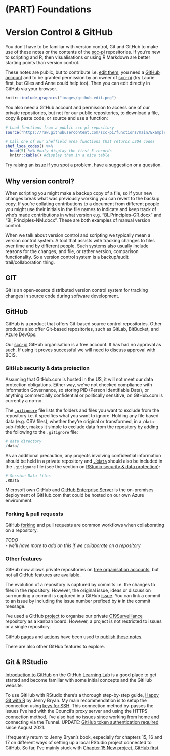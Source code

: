 # (PART) Foundations {.unnumbered}

# Version Control & GitHub {#github}

You don't have to be familiar with version control, Git and GitHub to make use of these notes or the contents of the [scc-pi](https://github.com/scc-pi) repositories. If you're new to scripting and R, then visualisations or using R Markdown are better starting points than version control.

These notes are public, but to contribute i.e. [edit them](https://github.com/scc-pi/notes), you need a [GitHub account](https://github.com/join) and to be granted permission by an owner of [scc-pi](https://github.com/scc-pi) (try Laurie first, but Giles and Anne could help too). Then you can edit directly in GitHub via your browser.

```r
knitr::include_graphics("images/github-edit.png")
```

You also need a GitHub account and permission to access one of our private repositories, but not for our public repositories, to download a file, copy & paste code, or source and use a function:

```r
# Load functions from a public scc-pi repository 
source("https://raw.githubusercontent.com/scc-pi/functions/main/Examples.R")

# Call one of our Sheffield area functions that returns LSOA codes 
shef_lsoa_codes() %>% 
  head(5) %>% #only display the first 5 records
  knitr::kable() #display them in a nice table 
```

Try raising an [issue](https://guides.github.com/features/issues/) if you spot a problem, have a suggestion or a question.

## Why version control?

When scripting you might make a backup copy of a file, so if your new changes break what was previously working you can revert to the backup copy. If you're collating contributions to a document from different people you might use their initials in the file names to indicate and keep track of who's made contributions in what version e.g. "BI_Principles-GR.docx" and "BI_Principles-NM.docx". These are both examples of manual version control.

When we talk about version control and scripting we typically mean a version control system. A tool that assists with tracking changes to files over time and by different people. Such systems also usually include reasons for the changes, and file, or rather version, comparison functionality. So a version control system is a backup/audit trail/collaboration thing.

## GIT

Git is an open-source distributed version control system for tracking changes in source code during software development.

## GitHub

GitHub is a product that offers Git-based source control repositories. Other products also offer Git-based repositories, such as GitLab, BitBucket, and Azure DevOps.

Our [scc-pi](https://github.com/scc-pi) GitHub organisation is a free account. It has had no approval as such. If using it proves successful we will need to discuss approval with BCIS.

### GitHub security & data protection {#github-security}

Assuming that GitHub.com is hosted in the US, it will not meet our data protection obligations. Either way, we've not checked compliance with Information Governance, so storing PID (Person Identifiable Data), or anything commercially confidential or politically sensitive, on GitHub.com is currently a no-no.

The [`.gitignore`](https://git-scm.com/docs/gitignore) file lists the folders and files you want to exclude from the repository i.e. it specifies what you want to ignore. Holding any file based data (e.g. CSV files), whether they're original or transformed, in a `/data` sub-folder, makes it simple to exclude data from the repository by adding the following to the `.gitignore` file:

```r
# data directory
/data/
```

As an additional precaution, any projects involving confidential information should be held in a private repository and [`.Rdata`](https://bookdown.org/ndphillips/YaRrr/rdata-files.html) should also be included in the `.gitignore` file (see the section on [RStudio security & data protection](#pid)):

```r
# Session Data files
.RData
```

Microsoft own GitHub and [GitHub Enterprise Server](https://azuremarketplace.microsoft.com/en-us/marketplace/apps/github.githubenterprise?tab=overview) is the on-premises deployment of GitHub.com that could be hosted on our own Azure environment.

### Forking & pull requests

GitHub [forking](https://guides.github.com/activities/forking/) and pull requests are common workflows when collaborating on a repository.

*TODO*\
*- we'll have more to add on this if we collaborate on a repository*

### Other features

GitHub now allows private repositories on [free organisation accounts](https://docs.github.com/en/github/getting-started-with-github/types-of-github-accounts#organization-accounts), but not all GitHub features are available.

The evolution of a repository is captured by commits i.e. the changes to files in the repository. However, the original issue, ideas or discussion surrounding a commit is captured in a GitHub [issue](https://guides.github.com/features/issues/). You can link a commit to an issue by including the issue number prefixed by \# in the commit message.

I've used a GitHub [project](https://docs.github.com/en/github/managing-your-work-on-github/about-project-boards) to organise our private [C19Surveillance](https://github.com/scc-pi/C19Surveillance) repository as a kanban board. However, a project is not restricted to issues or a single repository.

GitHub [pages](https://pages.github.com/) and [actions](https://github.com/features/actions) have been used to [publish these notes](#publishing).

There are also other GitHub features to explore.

## Git & RStudio

[Introduction to GitHub](https://lab.github.com/githubtraining/introduction-to-github) on the GitHub [Learning Lab](https://lab.github.com/) is a good place to get started and become familiar with some initial concepts and the GitHub website.

To use GitHub with RStudio there's a thorough step-by-step guide, [Happy Git with R](https://happygitwithr.com/) by Jenny Bryan. My main recommendation is to setup the connection using [keys for SSH](https://happygitwithr.com/ssh-keys.html). This connection method by-passes the issues I've had with the Council's proxy server and using the HTTPS connection method. I've also had no issues since working from home and connecting via the Tunnel. UPDATE: [GitHub token authentication required](https://github.blog/2020-12-15-token-authentication-requirements-for-git-operations/) since August 2021.

I frequently return to Jenny Bryan's book, especially for chapters 15, 16 and 17 on different ways of setting up a local RStudio project connected to GitHub. So far, I've mainly stuck with [Chapter 15 New project, GitHub first](https://happygitwithr.com/new-github-first.html).
